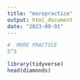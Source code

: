 ```yaml
---
title: "morepractice"
output: html_document
date: "2023-09-01"
---
```


```r


#  MORE PRACTICE
5^3

library(tidyverse)
head(diamonds)


```
